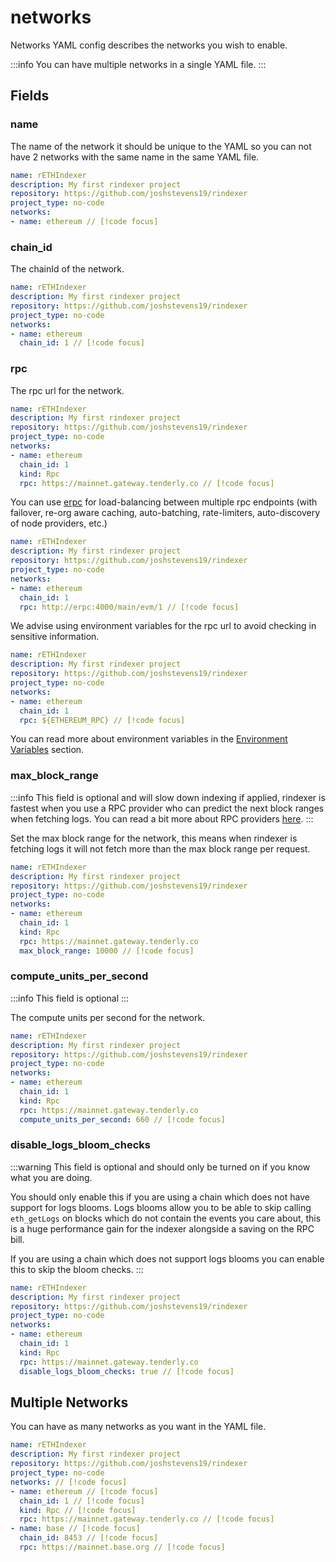 # networks

Networks YAML config describes the networks you wish to enable.

:::info
You can have multiple networks in a single YAML file.
:::

## Fields

### name

The name of the network it should be unique to the YAML so you can not have 2 networks with the same name in the same
YAML file.

```yaml [rindexer.yaml]
name: rETHIndexer
description: My first rindexer project
repository: https://github.com/joshstevens19/rindexer
project_type: no-code
networks:
- name: ethereum // [!code focus]
```

### chain_id

The chainId of the network.

```yaml [rindexer.yaml]
name: rETHIndexer
description: My first rindexer project
repository: https://github.com/joshstevens19/rindexer
project_type: no-code
networks:
- name: ethereum
  chain_id: 1 // [!code focus]
```

### rpc

The rpc url for the network.

```yaml [rindexer.yaml]
name: rETHIndexer
description: My first rindexer project
repository: https://github.com/joshstevens19/rindexer
project_type: no-code
networks:
- name: ethereum
  chain_id: 1
  kind: Rpc
  rpc: https://mainnet.gateway.tenderly.co // [!code focus]
```

You can use [erpc](https://rindexer.xyz/docs/references/rpc-node-providers#rpc-proxy-and-caching) for load-balancing between multiple rpc endpoints (with failover, re-org aware caching, auto-batching, rate-limiters, auto-discovery of node providers, etc.)

```yaml [rindexer.yaml]
name: rETHIndexer
description: My first rindexer project
repository: https://github.com/joshstevens19/rindexer
project_type: no-code
networks:
- name: ethereum
  chain_id: 1
  rpc: http://erpc:4000/main/evm/1 // [!code focus]
```

We advise using environment variables for the rpc url to avoid checking in sensitive information.

```yaml [rindexer.yaml]
name: rETHIndexer
description: My first rindexer project
repository: https://github.com/joshstevens19/rindexer
project_type: no-code
networks:
- name: ethereum
  chain_id: 1
  rpc: ${ETHEREUM_RPC} // [!code focus]
```

You can read more about environment variables in the [Environment Variables](/docs/start-building/yaml-config#environment-variables) section.

### max_block_range

:::info
This field is optional and will slow down indexing if applied, rindexer is fastest when you use a RPC provider who can predict the next block ranges when fetching logs.
You can read a bit more about RPC providers [here](/docs/references/rpc-node-providers#rpc-node-providers).
:::

Set the max block range for the network, this means when rindexer is fetching logs it will not fetch more than the max block range per request.

```yaml [rindexer.yaml]
name: rETHIndexer
description: My first rindexer project
repository: https://github.com/joshstevens19/rindexer
project_type: no-code
networks:
- name: ethereum
  chain_id: 1
  kind: Rpc
  rpc: https://mainnet.gateway.tenderly.co
  max_block_range: 10000 // [!code focus]
```

### compute_units_per_second

:::info
This field is optional
:::

The compute units per second for the network.

```yaml [rindexer.yaml]
name: rETHIndexer
description: My first rindexer project
repository: https://github.com/joshstevens19/rindexer
project_type: no-code
networks:
- name: ethereum
  chain_id: 1
  kind: Rpc
  rpc: https://mainnet.gateway.tenderly.co
  compute_units_per_second: 660 // [!code focus]
```

### disable_logs_bloom_checks

:::warning
This field is optional and should only be turned on if you know what you are doing.

You should only enable this if you are using a chain which does not have support for logs blooms. Logs blooms
allow you to be able to skip calling `eth_getLogs` on blocks which do not contain the events you care about,
this is a huge performance gain for the indexer alongside a saving on the RPC bill.

If you are using a chain which does not support logs blooms you can enable this to skip the bloom checks.
:::

```yaml [rindexer.yaml]
name: rETHIndexer
description: My first rindexer project
repository: https://github.com/joshstevens19/rindexer
project_type: no-code
networks:
- name: ethereum
  chain_id: 1
  kind: Rpc
  rpc: https://mainnet.gateway.tenderly.co
  disable_logs_bloom_checks: true // [!code focus]
```

## Multiple Networks

You can have as many networks as you want in the YAML file.

```yaml [rindexer.yaml]
name: rETHIndexer
description: My first rindexer project
repository: https://github.com/joshstevens19/rindexer
project_type: no-code
networks: // [!code focus]
- name: ethereum // [!code focus]
  chain_id: 1 // [!code focus]
  kind: Rpc // [!code focus]
  rpc: https://mainnet.gateway.tenderly.co // [!code focus]
- name: base // [!code focus]
  chain_id: 8453 // [!code focus]
  rpc: https://mainnet.base.org // [!code focus]
```
